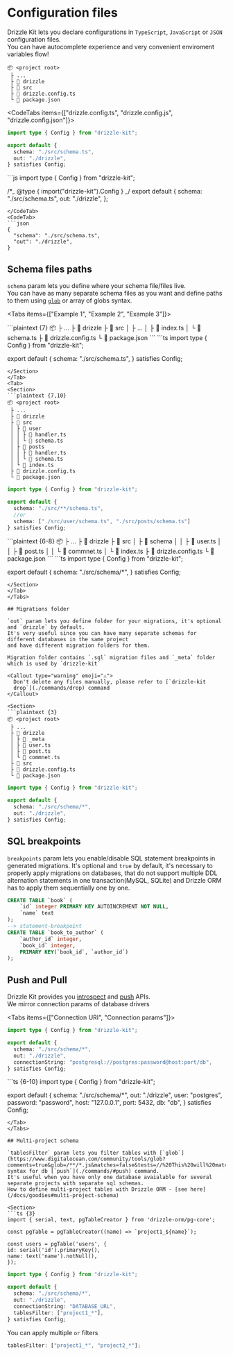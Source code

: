 
# Configuration files

Drizzle Kit lets you declare configurations in `TypeScript`, `JavaScript` or `JSON` configuration files.  
You can have autocomplete experience and very convenient enviroment variables flow!

```plaintext {5}
📦 <project root>
 ├ ...
 ├ 📂 drizzle
 ├ 📂 src
 ├ 📜 drizzle.config.ts
 └ 📜 package.json
```

<CodeTabs items={["drizzle.config.ts", "drizzle.config.js", "drizzle.config.json"]}>
<CodeTab>
```ts
import type { Config } from "drizzle-kit";

export default {
  schema: "./src/schema.ts",
  out: "./drizzle",
} satisfies Config;
```
</CodeTab>
<CodeTab>
```js
import type { Config } from "drizzle-kit";

/\*_ @type { import("drizzle-kit").Config } _/
export default {
schema: "./src/schema.ts",
out: "./drizzle",
};

````
</CodeTab>
<CodeTab>
```json
{
  "schema": "./src/schema.ts",
  "out": "./drizzle",
}
````

</CodeTab>
</CodeTabs>

## Schema files paths

`schema` param lets you define where your schema file/files live.  
You can have as many separate schema files as you want and define paths to them using
[`glob`](https://www.digitalocean.com/community/tools/glob?comments=true&glob=/**/*.js&matches=false&tests=//%20This%20will%20match%20as%20it%20ends%20with%20'.js'&tests=/hello/world.js&tests=//%20This%20won't%20match!&tests=/test/some/globs)
or array of globs syntax.

<Tabs items={["Example 1", "Example 2", "Example 3"]}>
<Tab>
<Section>
```plaintext {7}
📦 <project root>
 ├ ...
 ├ 📂 drizzle
 ├ 📂 src
 │ ├ ...
 │ ├ 📜 index.ts
 │ └ 📜 schema.ts 
 ├ 📜 drizzle.config.ts
 └ 📜 package.json
```
```ts
import type { Config } from "drizzle-kit";

export default {
  schema: "./src/schema.ts",
} satisfies Config;
```
</Section>
</Tab>
<Tab>
<Section>
```plaintext {7,10}
📦 <project root>
 ├ ...
 ├ 📂 drizzle
 ├ 📂 src
 │ ├ 📂 user
 │ │ ├ 📜 handler.ts 
 │ │ └ 📜 schema.ts 
 │ ├ 📂 posts
 │ │ ├ 📜 handler.ts 
 │ │ └ 📜 schema.ts 
 │ └ 📜 index.ts
 ├ 📜 drizzle.config.ts
 └ 📜 package.json
```
```ts
import type { Config } from "drizzle-kit";

export default {
  schema: "./src/**/schema.ts",
  //or
  schema: ["./src/user/schema.ts", "./src/posts/schema.ts"]
} satisfies Config;
```
</Section>
</Tab>
<Tab>
<Section>
```plaintext {6-8}
📦 <project root>
 ├ ...
 ├ 📂 drizzle
 ├ 📂 src
 │ ├ 📂 schema
 │ │ ├ 📜 user.ts 
 │ │ ├ 📜 post.ts 
 │ │ └ 📜 commnet.ts 
 │ └ 📜 index.ts
 ├ 📜 drizzle.config.ts
 └ 📜 package.json
```
```ts
import type { Config } from "drizzle-kit";

export default {
  schema: "./src/schema/*",
} satisfies Config;
```
</Section>
</Tab>
</Tabs>

## Migrations folder

`out` param lets you define folder for your migrations, it's optional and `drizzle` by default.  
It's very useful since you can have many separate schemas for different databases in the same project
and have different migration folders for them.

Migration folder contains `.sql` migration files and `_meta` folder which is used by `drizzle-kit`

<Callout type="warning" emoji="⚠️">
  Don't delete any files manually, please refer to [`drizzle-kit
  drop`](./commands/drop) command
</Callout>

<Section>
```plaintext {3}
📦 <project root>
 ├ ...
 ├ 📂 drizzle
 │ ├ 📂 _meta
 │ ├ 📜 user.ts 
 │ ├ 📜 post.ts 
 │ └ 📜 commnet.ts 
 ├ 📂 src
 ├ 📜 drizzle.config.ts
 └ 📜 package.json
```
```ts {5}
import type { Config } from "drizzle-kit";

export default {
  schema: "./src/schema/*",
  out: "./drizzle",
} satisfies Config;
```
</Section>

## SQL breakpoints

`breakpoints` param lets you enable/disable SQL statement breakpoints in generated migrations. It's optional and `true` by default,
it's necessary to properly apply migrations on databases, that do not support multiple DDL alternation statements in one transaction(MySQL, SQLite)
and Drizzle ORM has to apply them sequentially one by one.

```sql {5}
CREATE TABLE `book` (
	`id` integer PRIMARY KEY AUTOINCREMENT NOT NULL,
	`name` text
);
--> statement-breakpoint
CREATE TABLE `book_to_author` (
	`author_id` integer,
	`book_id` integer,
	PRIMARY KEY(`book_id`, `author_id`)
);
```

## Push and Pull

Drizzle Kit provides you [introspect](./commands/#pull) and [push](./commands/#push) APIs.  
We mirror connection params of database drivers

<Tabs items={["Connection URI", "Connection params"]}>
<Tab>
```ts {6}
import type { Config } from "drizzle-kit";

export default {
  schema: "./src/schema/*",
  out: "./drizzle",
  connectionString: "postgresql://postgres:password@host:port/db",
} satisfies Config;
```
</Tab>
<Tab>
```ts {6-10}
import type { Config } from "drizzle-kit";

export default {
  schema: "./src/schema/*",
  out: "./drizzle",
  user: "postgres",
  password: "password",
  host: "127.0.0.1",
  port: 5432,
  db: "db",
} satisfies Config;
```
</Tab>
</Tabs>

## Multi-project schema

`tablesFilter` param lets you filter tables with [`glob`](https://www.digitalocean.com/community/tools/glob?comments=true&glob=/**/*.js&matches=false&tests=//%20This%20will%20match%20as%20it%20ends%20with%20'.js'&tests=/hello/world.js&tests=//%20This%20won't%20match!&tests=/test/some/globs)
syntax for db [`push`](./commands/#push) command.  
It's useful when you have only one database avaialable for several separate projects with separate sql schemas.  
How to define multi-project tables with Drizzle ORM - [see here](/docs/goodies#multi-project-schema)

<Section>
```ts {3}
import { serial, text, pgTableCreator } from 'drizzle-orm/pg-core';

const pgTable = pgTableCreator((name) => `project1_${name}`);

const users = pgTable('users', {
id: serial('id').primaryKey(),
name: text('name').notNull(),
});

````
```ts {7}
import type { Config } from "drizzle-kit";

export default {
  schema: "./src/schema/*",
  out: "./drizzle",
  connectionString: "DATABASE_URL",
  tablesFilter: ["project1_*"],
} satisfies Config;
````

</Section>

You can apply multiple `or` filters

```ts
tablesFilter: ["project1_*", "project2_*"];
```
